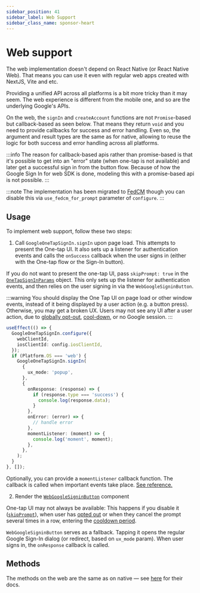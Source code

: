 ```yaml
---
sidebar_position: 41
sidebar_label: Web Support
sidebar_class_name: sponsor-heart
---
```


# Web support

The web implementation doesn't depend on React Native (or React Native Web). That means you can use it even with regular web apps created with NextJS, Vite and etc.


<Banner />

Providing a unified API across all platforms is a bit more tricky than it may seem. The web experience is different from the mobile one, and so are the underlying Google's APIs.

On the web, the `signIn` and `createAccount` functions are not `Promise`-based but callback-based as seen below. That means they return `void` and you need to provide callbacks for success and error handling. Even so, the argument and result types are the same as for native, allowing to reuse the logic for both success and error handling across all platforms.

:::info
The reason for callback-based apis rather than promise-based is that it's possible to get into an "error" state (when one-tap is not available) and later get a successful sign in from the button flow. Because of how the Google Sign In for web SDK is done, modeling this with a promise-based api is not possible.
:::

:::note
The implementation has been migrated to [FedCM](https://developers.google.com/identity/gsi/web/guides/fedcm-migration) though you can disable this via `use_fedcm_for_prompt` parameter of `configure`.
:::

## Usage

To implement web support, follow these two steps:

1. Call `GoogleOneTapSignIn.signIn` upon page load. This attempts to present the One-tap UI. It also sets up a listener for authentication events and calls the `onSuccess` callback when the user signs in (either with the One-tap flow or the Sign-In button).

If you do not want to present the one-tap UI, pass `skipPrompt: true` in the [`OneTapSignInParams`](/docs/api#onetapsigninparams) object. This only sets up the listener for authentication events, and then relies on the user signing in via the `WebGoogleSigninButton`.

:::warning
You should display the One Tap UI on page load or other window events, instead of it being displayed by a user action (e.g. a button press). Otherwise, you may get a broken UX. Users may not see any UI after a user action, due to [globally opt-out](https://developers.google.com/identity/gsi/web/guides/features#globally_opt_out), [cool-down](https://developers.google.com/identity/gsi/web/guides/features#exponential_cooldown), or no Google session.
:::

```ts showLineNumbers
useEffect(() => {
  GoogleOneTapSignIn.configure({
    webClientId,
    iosClientId: config.iosClientId,
  });
  if (Platform.OS === 'web') {
    GoogleOneTapSignIn.signIn(
      {
        ux_mode: 'popup',
      },
      {
        onResponse: (response) => {
          if (response.type === 'success') {
            console.log(response.data);
          }
        },
        onError: (error) => {
          // handle error
        },
        momentListener: (moment) => {
          console.log('moment', moment);
        },
      },
    );
  }
}, []);
```

Optionally, you can provide a `momentListener` callback function. The callback is called when important events take place. [See reference.](https://developers.google.com/identity/gsi/web/reference/js-reference#PromptMomentNotification)

2. Render the [`WebGoogleSigninButton`](buttons/web) component

One-tap UI may not always be available: This happens if you disable it ([`skipPrompt`](/docs/api#onetapsigninparams)), when user has [opted out](https://developers.google.com/identity/gsi/web/guides/features#globally_opt_out) or when they cancel the prompt several times in a row, entering the [cooldown period](https://developers.google.com/identity/gsi/web/guides/features#exponential_cooldown).

`WebGoogleSigninButton` serves as a fallback. Tapping it opens the regular Google Sign-In dialog (or redirect, based on `ux_mode` param). When user signs in, the `onResponse` callback is called.

## Methods

The methods on the web are the same as on native — see [here](one-tap#methods) for their docs.
